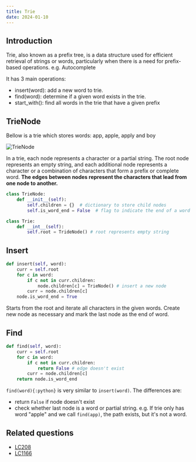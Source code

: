 ```yaml
---
title: Trie
date: 2024-01-10
---
```

## Introduction

Trie, also known as a prefix tree, is a data structure used for efficient retrieval of strings or words, particularly when there is a need for prefix-based operations. e.g. Autocomplete

It has 3 main operations:

- insert(word): add a new word to trie.
- find(word): determine if a given word exists in the trie.
- start_with(): find all words in the trie that have a given prefix

## TrieNode

Bellow is a trie which stores words: app, apple, apply and boy

![TrieNode](/trie.png)

In a trie, each node represents a character or a partial string. The root node represents an empty string, and each additional node represents a character or a combination of characters that form a prefix or complete word. **The edges between nodes represent the characters that lead from one node to another.**

```python
class TrieNode:
    def __init__(self):
        self.children = {}  # dictionary to store child nodes
        self.is_word_end = False  # flag to indicate the end of a word

class Trie:
    def __int__(self):
        self.root = TrideNode() # root represents empty string
```

## Insert

```python
def insert(self, word):
    curr = self.root
    for c in word:
        if c not in curr.children:
            node.children[c] = TrieNode() # insert a new node
        curr = node.children[c]
    node.is_word_end = True
```

Starts from the root and iterate all characters in the given words. Create new node as necessary and mark the last node as the end of word.

## Find

```python
def find(self, word):
    curr = self.root
    for c in word:
        if c not in curr.children:
            return False # edge doesn't exist
        curr = node.children[c]
    return node.is_word_end
```

`find(word){:python}` is very similar to `insert(word)`. The differences are:

- return `False` if node doesn't exist
- check whether last node is a word or partial string. e.g. If trie only has word "apple" and we call `find(app)`, the path exists, but it's not a word.

## Related questions

- [LC208](https://leetcode.com/problems/implement-trie-prefix-tree/description/)
- [LC1166](https://leetcode.com/problems/design-file-system/)
